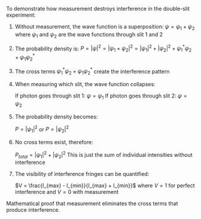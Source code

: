 To demonstrate how measurement destroys interference in the double-slit experiment:

1. Without measurement, the wave function is a superposition:
   $\psi = \psi_1 + \psi_2$
   where $\psi_1$ and $\psi_2$ are the wave functions through slit 1 and 2

2. The probability density is:
   $P = |\psi|^2 = |\psi_1 + \psi_2|^2 = |\psi_1|^2 + |\psi_2|^2 + \psi_1^*\psi_2 + \psi_1\psi_2^*$

3. The cross terms $\psi_1^*\psi_2 + \psi_1\psi_2^*$ create the interference pattern

4. When measuring which slit, the wave function collapses:

   If photon goes through slit 1: $\psi = \psi_1$
   If photon goes through slit 2: $\psi = \psi_2$

5. The probability density becomes:

   $P = |\psi_1|^2$ or $P = |\psi_2|^2$

6. No cross terms exist, therefore:

   $P_{total} = |\psi_1|^2 + |\psi_2|^2$
   This is just the sum of individual intensities without interference

7. The visibility of interference fringes can be quantified:

   $V = \frac{I_{max} - I_{min}}{I_{max} + I_{min}}$
   where $V=1$ for perfect interference and $V=0$ with measurement

Mathematical proof that measurement eliminates the cross terms that produce interference.
